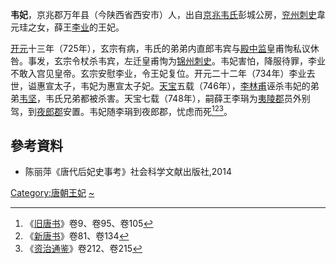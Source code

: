 {{東亞女性歷史人物
|名稱 =韦妃
|身份 =唐朝王妃
|國家 =中国唐朝
|屆數 =
|最高職務 =
|前任 = 
|繼任 = 
|畫像=
|說明=
|姓=韦
|名=
|姓名=
|字=
|官職 =
|封爵 =
|职业 =
|位號=
|位階
|御稱號 =<!--日本皇族之稱號-->
|宮號1 =<!--日本皇族之宮號-->
|宮號2 =<!--朝鮮王族之宮號-->
|封地 =
|神號 =
|尊號 =
|族裔 = 
|旗籍 =<!--清朝旗人專用-->
|氏族 =
|府邸 =
|世系 = 
|初名 =
|乳名 =<!--日本、朝鮮、琉球以外人物用-->
|幼名 =<!--日本人用-->
|兒名 =<!--朝鮮人用-->
|童名 =<!--琉球人用-->
|小字=
|號=
|法號=
|院號=
|其他名號=
|出生年=
|出生地=
|婚年=
|逝世年=
|逝世地=
|諡號=
|墳墓=
|父親=韦元珪
|嫡母=
|母親=
|夫=[[李业|李业]]
|婚姻名份=王妃
|夫之父=[[唐睿宗|唐睿宗]]
|夫之母=[[王德妃_(唐睿宗)|王德妃]]
|夫之嫡母=[[肅明皇后|肅明皇后]]刘氏
|兄弟=韦坚、韦宾、韦冰、韦芝
|姊妹=妹[[韦妃_(唐朝太子妃)|韦氏]]
|嫡兄弟=
|嫡姊妹=
|庶兄弟=
|庶姊妹=
|同胞兄弟=
|同胞姊妹=
|異母兄弟=
|異母姊妹=
|異父兄弟=
|異父姊妹=
|繼兄弟=
|繼姊妹=
|子=李琄
|女=
|養子=
|養女=
|繼女=
|其他親屬 =
|經歷 = 
|著作 =
|注釋=
}}
'''韦妃'''，京兆郡万年县（今陕西省西安市）人，出自[[京兆韦氏|京兆韦氏]]彭城公房，[[兖州_(古代)|兖州]][[刺史|刺史]]韋元珪之女，薛王[[李业|李业]]的王妃。

[[开元|开元]]十三年（725年），玄宗有病，韦氏的弟弟内直郎韦宾与[[殿中监|殿中监]]皇甫恂私议休咎。事发，玄宗令杖杀韦宾，左迁皇甫恂为[[錦州_(唐朝)|锦州]][[刺史|刺史]]。韦妃害怕，降服待罪，李业不敢入宫见皇帝。玄宗安慰李业，令王妃复位。开元二十二年（734年）李业去世，谥惠宣太子，韦妃为惠宣太子妃。[[天宝_(唐朝)|天宝]]五载（746年），[[李林甫|李林甫]]诬杀韦妃的弟弟[[韦坚|韦坚]]，韦氏兄弟都被杀害。天宝七载（748年），嗣薛王李琄为[[夷陵郡|夷陵郡]]员外别驾，到[[夜郎郡|夜郎郡]]安置。韦妃随李琄到夜郎郡，忧虑而死<ref>《[[旧唐书|旧唐书]]》卷9、卷95、卷105</ref><ref>《[[新唐书|新唐书]]》卷81、卷134</ref><ref>《[[资治通鉴|资治通鉴]]》卷212、卷215</ref>。

== 參考資料 ==
*陈丽萍《唐代后妃史事考》社会科学文献出版社,2014
{{reflist}}
[[Category:唐朝王妃|Category:唐朝王妃]]
[[Category:京兆韦氏|~]]